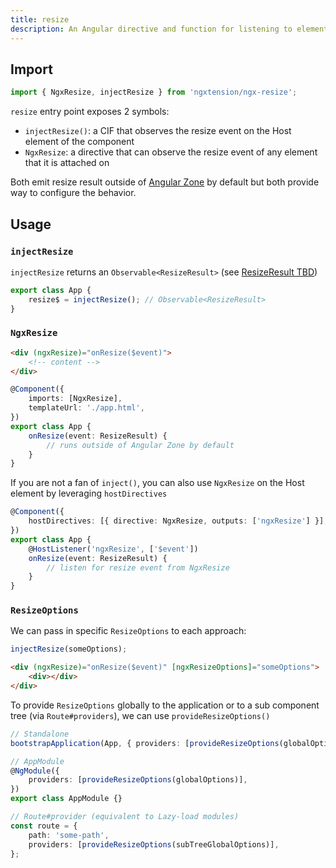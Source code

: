 ```yaml
---
title: resize
description: An Angular directive and function for listening to element resize events, allowing you to respond dynamically to changes in element size.
---
```



## Import

```ts
import { NgxResize, injectResize } from 'ngxtension/ngx-resize';
```

`resize` entry point exposes 2 symbols:

- `injectResize()`: a CIF that observes the resize event on the Host element of the component
- `NgxResize`: a directive that can observe the resize event of any element that it is attached on

Both emit resize result outside of [Angular Zone](https://angular.io/guide/zone) by default but both provide way to configure the behavior.

## Usage

### `injectResize`

`injectResize` returns an `Observable<ResizeResult>` (see [ResizeResult TBD]())

```ts
export class App {
	resize$ = injectResize(); // Observable<ResizeResult>
}
```

### `NgxResize`

<Tabs>
	<TabItem label="html">

```html
<div (ngxResize)="onResize($event)">
	<!-- content -->
</div>
```

  </TabItem>
	<TabItem label="ts">

```ts
@Component({
	imports: [NgxResize],
	templateUrl: './app.html',
})
export class App {
	onResize(event: ResizeResult) {
		// runs outside of Angular Zone by default
	}
}
```

  </TabItem>
</Tabs>

If you are not a fan of `inject()`, you can also use `NgxResize` on the Host element by leveraging `hostDirectives`

```ts
@Component({
	hostDirectives: [{ directive: NgxResize, outputs: ['ngxResize'] }],
})
export class App {
	@HostListener('ngxResize', ['$event'])
	onResize(event: ResizeResult) {
		// listen for resize event from NgxResize
	}
}
```

### `ResizeOptions`

We can pass in specific `ResizeOptions` to each approach:

```ts
injectResize(someOptions);
```

```html
<div (ngxResize)="onResize($event)" [ngxResizeOptions]="someOptions">
	<div></div>
</div>
```

To provide `ResizeOptions` globally to the application or to a sub component tree (via `Route#providers`), we can use `provideResizeOptions()`

```ts
// Standalone
bootstrapApplication(App, { providers: [provideResizeOptions(globalOptions)] });

// AppModule
@NgModule({
	providers: [provideResizeOptions(globalOptions)],
})
export class AppModule {}

// Route#provider (equivalent to Lazy-load modules)
const route = {
	path: 'some-path',
	providers: [provideResizeOptions(subTreeGlobalOptions)],
};
```
